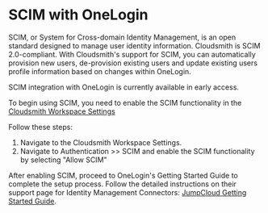 
# SCIM with OneLogin

SCIM, or System for Cross-domain Identity Management, is an open standard designed to manage user identity information. Cloudsmith is SCIM 2.0-compliant. With Cloudsmith's support for SCIM, you can automatically provision new users, de-provision existing users and update existing users profile information based on changes within OneLogin. 

<Note variant="warning" headline="Early Access">
  SCIM integration with OneLogin is currently available in early access.
</Note>

To begin using SCIM, you need to enable the SCIM functionality in the [Cloudsmith Workspace Settings](/getting-started/workspaces#scim)

Follow these steps:

1. Navigate to the Cloudsmith Workspace Settings.
2. Navigate to Authentication >> SCIM and enable the SCIM functionality by selecting "Allow SCIM"

<BlockImage src={img_scim_steps} alt=""></BlockImage>

After enabling SCIM, proceed to OneLogin's Getting Started Guide to complete the setup process. Follow the detailed instructions on their support page for Identity Management Connectors: [JumpCloud Getting Started Guide](https://jumpcloud.com/support/get-started-identity-management-connectors).
